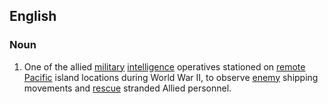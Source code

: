 {{wikipedia|coastwatchers}}
==English==
===Noun===
{{en-noun}}
# {{context|historical|lang=en}}  One of the allied [[military]] [[intelligence]] operatives stationed on [[remote]] [[Pacific]] island locations during World War II, to observe [[enemy]] shipping movements and [[rescue]] stranded Allied personnel.